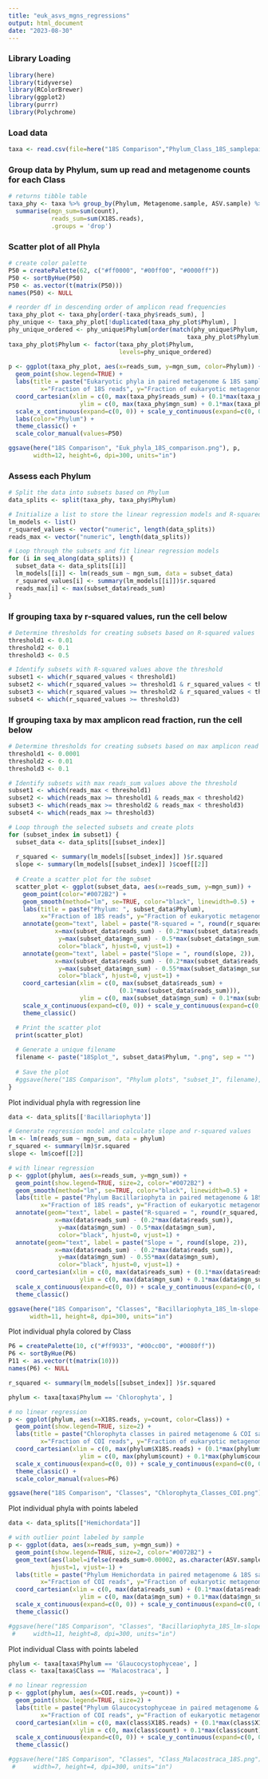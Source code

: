 ```yaml
---
title: "euk_asvs_mgns_regressions"
output: html_document
date: "2023-08-30"
---
```


### Library Loading
```r
library(here)
library(tidyverse)
library(RColorBrewer)
library(ggplot2)
library(purrr)
library(Polychrome)
```

### Load  data
```r
taxa <- read.csv(file=here("18S Comparison","Phylum_Class_18S_samplepairs.csv"))
```

### Group data by Phylum, sum up read and metagenome counts for each Class
```r
# returns tibble table
taxa_phy <- taxa %>% group_by(Phylum, Metagenome.sample, ASV.sample) %>% 
  summarise(mgn_sum=sum(count),
            reads_sum=sum(X18S.reads),
            .groups = 'drop')
```

### Scatter plot of all Phyla
```r
# create color palette
P50 = createPalette(62, c("#ff0000", "#00ff00", "#0000ff"))
P50 <- sortByHue(P50)
P50 <- as.vector(t(matrix(P50)))
names(P50) <- NULL

# reorder df in descending order of amplicon read frequencies
taxa_phy_plot <- taxa_phy[order(-taxa_phy$reads_sum), ]
phy_unique <- taxa_phy_plot[!duplicated(taxa_phy_plot$Phylum), ]
phy_unique_ordered <- phy_unique$Phylum[order(match(phy_unique$Phylum,
                                                  taxa_phy_plot$Phylum))] 
taxa_phy_plot$Phylum <- factor(taxa_phy_plot$Phylum, 
                               levels=phy_unique_ordered)
  
p <- ggplot(taxa_phy_plot, aes(x=reads_sum, y=mgn_sum, color=Phylum)) +
  geom_point(show.legend=TRUE) +
  labs(title = paste("Eukaryotic phyla in paired metagenome & 18S samples"),
         x="Fraction of 18S reads", y="Fraction of eukaryotic metagenome ORFs") +
  coord_cartesian(xlim = c(0, max(taxa_phy$reads_sum) + (0.1*max(taxa_phy$reads_sum))),
                    ylim = c(0, max(taxa_phy$mgn_sum) + 0.1*max(taxa_phy$mgn_sum))) +
  scale_x_continuous(expand=c(0, 0)) + scale_y_continuous(expand=c(0, 0)) +
  labs(color="Phylum") +
  theme_classic() +
  scale_color_manual(values=P50)

ggsave(here("18S Comparison", "Euk_phyla_18S_comparison.png"), p,
       width=12, height=6, dpi=300, units="in")
```

### Assess each Phylum

```r
# Split the data into subsets based on Phylum
data_splits <- split(taxa_phy, taxa_phy$Phylum)

# Initialize a list to store the linear regression models and R-squared values
lm_models <- list()
r_squared_values <- vector("numeric", length(data_splits))
reads_max <- vector("numeric", length(data_splits))

# Loop through the subsets and fit linear regression models
for (i in seq_along(data_splits)) {
  subset_data <- data_splits[[i]]
  lm_models[[i]] <- lm(reads_sum ~ mgn_sum, data = subset_data)
  r_squared_values[i] <- summary(lm_models[[i]])$r.squared
  reads_max[i] <- max(subset_data$reads_sum)
}
```

### If grouping taxa by r-squared values, run the cell below

```r
# Determine thresholds for creating subsets based on R-squared values
threshold1 <- 0.01
threshold2 <- 0.1
threshold3 <- 0.5

# Identify subsets with R-squared values above the threshold
subset1 <- which(r_squared_values < threshold1)
subset2 <- which(r_squared_values >= threshold1 & r_squared_values < threshold2)
subset3 <- which(r_squared_values >= threshold2 & r_squared_values < threshold3)
subset4 <- which(r_squared_values >= threshold3)
```

### If grouping taxa by max amplicon read fraction, run the cell below

```r
# Determine thresholds for creating subsets based on max amplicon read fraction
threshold1 <- 0.0001
threshold2 <- 0.01
threshold3 <- 0.1

# Identify subsets with max reads_sum values above the threshold
subset1 <- which(reads_max < threshold1)
subset2 <- which(reads_max >= threshold1 & reads_max < threshold2)
subset3 <- which(reads_max >= threshold2 & reads_max < threshold3)
subset4 <- which(reads_max >= threshold3)
```


```r
# Loop through the selected subsets and create plots
for (subset_index in subset1) {
  subset_data <- data_splits[[subset_index]]
  
  r_squared <- summary(lm_models[[subset_index]] )$r.squared
  slope <- summary(lm_models[[subset_index]] )$coef[[2]]
  
  # Create a scatter plot for the subset
  scatter_plot <- ggplot(subset_data, aes(x=reads_sum, y=mgn_sum)) +
    geom_point(color="#0072B2") +
    geom_smooth(method="lm", se=TRUE, color="black", linewidth=0.5) +
    labs(title = paste("Phylum: ", subset_data$Phylum),
         x="Fraction of 18S reads", y="Fraction of eukaryotic metagenome ORFs") +
    annotate(geom="text", label = paste("R-squared = ", round(r_squared, 2)),
             x=max(subset_data$reads_sum) - (0.2*max(subset_data$reads_sum)), 
              y=max(subset_data$mgn_sum) - 0.5*max(subset_data$mgn_sum),
              color="black", hjust=0, vjust=1) +
    annotate(geom="text", label = paste("Slope = ", round(slope, 2)),
             x=max(subset_data$reads_sum) - (0.2*max(subset_data$reads_sum)), 
              y=max(subset_data$mgn_sum) - 0.55*max(subset_data$mgn_sum),
              color="black", hjust=0, vjust=1) +
    coord_cartesian(xlim = c(0, max(subset_data$reads_sum) +
                               (0.1*max(subset_data$reads_sum))), 
                    ylim = c(0, max(subset_data$mgn_sum) + 0.1*max(subset_data$mgn_sum))) +
    scale_x_continuous(expand=c(0, 0)) + scale_y_continuous(expand=c(0, 0)) +
    theme_classic()

  # Print the scatter plot
  print(scatter_plot)
  
  # Generate a unique filename
  filename <- paste("18Splot_", subset_data$Phylum, ".png", sep = "")
  
  # Save the plot
  #ggsave(here("18S Comparison", "Phylum plots", "subset_1", filename), scatter_plot, width = 7, height = 5, dpi = 300, units = "in")
}
```
Plot individual phyla with regression line
```r
data <- data_splits[['Bacillariophyta']]

# Generate regression model and calculate slope and r-squared values  
lm <- lm(reads_sum ~ mgn_sum, data = phylum)
r_squared <- summary(lm)$r.squared
slope <- lm$coef[[2]]

# with linear regression
p <- ggplot(phylum, aes(x=reads_sum, y=mgn_sum)) +
  geom_point(show.legend=TRUE, size=2, color="#0072B2") +
  geom_smooth(method="lm", se=TRUE, color="black", linewidth=0.5) +
  labs(title = paste("Phylum Bacillariophyta in paired metagenome & 18S samples"),
         x="Fraction of 18S reads", y="Fraction of eukaryotic metagenome ORFs") +
  annotate(geom="text", label = paste("R-squared = ", round(r_squared, 2)),
             x=max(data$reads_sum) - (0.2*max(data$reads_sum)), 
              y=max(data$mgn_sum) - 0.5*max(data$mgn_sum),
              color="black", hjust=0, vjust=1) +
  annotate(geom="text", label = paste("Slope = ", round(slope, 2)),
             x=max(data$reads_sum) - (0.2*max(data$reads_sum)), 
              y=max(data$mgn_sum) - 0.55*max(data$mgn_sum),
              color="black", hjust=0, vjust=1) +
  coord_cartesian(xlim = c(0, max(data$reads_sum) + (0.1*max(data$reads_sum))),
                    ylim = c(0, max(data$mgn_sum) + 0.1*max(data$mgn_sum))) +
  scale_x_continuous(expand=c(0, 0)) + scale_y_continuous(expand=c(0, 0)) +
  theme_classic() 

ggsave(here("18S Comparison", "Classes", "Bacillariophyta_18S_lm-slope-r2-se.png"), p,
      width=11, height=8, dpi=300, units="in")
```


Plot individual phyla colored by Class
```r
P6 = createPalette(10, c("#ff9933", "#00cc00", "#0080ff"))
P6 <- sortByHue(P6)
P11 <- as.vector(t(matrix(10)))
names(P6) <- NULL

r_squared <- summary(lm_models[[subset_index]] )$r.squared

phylum <- taxa[taxa$Phylum == 'Chlorophyta', ]

# no linear regression
p <- ggplot(phylum, aes(x=X18S.reads, y=count, color=Class)) +
  geom_point(show.legend=TRUE, size=2) +
  labs(title = paste("Chlorophyta classes in paired metagenome & COI samples"),
         x="Fraction of COI reads", y="Fraction of eukaryotic metagenome ORFs") +
  coord_cartesian(xlim = c(0, max(phylum$X18S.reads) + (0.1*max(phylum$X18S.reads))),
                    ylim = c(0, max(phylum$count) + 0.1*max(phylum$count))) +
  scale_x_continuous(expand=c(0, 0)) + scale_y_continuous(expand=c(0, 0)) +
  theme_classic() +
  scale_color_manual(values=P6)

ggsave(here("18S Comparison", "Classes", "Chlorophyta_Classes_COI.png"), p, width=11, height=8, dpi=300, units="in")
```

Plot individual phyla with points labeled
```r
data <- data_splits[["Hemichordata"]]

# with outlier point labeled by sample
p <- ggplot(data, aes(x=reads_sum, y=mgn_sum)) +
  geom_point(show.legend=TRUE, size=2, color="#0072B2") +
  geom_text(aes(label=ifelse(reads_sum>0.00002, as.character(ASV.sample),'')),
            hjust=1, vjust=-1) +
  labs(title = paste("Phylum Hemichordata in paired metagenome & 18S samples"),
         x="Fraction of COI reads", y="Fraction of eukaryotic metagenome ORFs") +
  coord_cartesian(xlim = c(0, max(data$reads_sum) + (0.1*max(data$reads_sum))),
                    ylim = c(0, max(data$mgn_sum) + 0.1*max(data$mgn_sum))) +
  scale_x_continuous(expand=c(0, 0)) + scale_y_continuous(expand=c(0, 0)) +
  theme_classic() 

#ggsave(here("18S Comparison", "Classes", "Bacillariophyta_18S_lm-slope-r2-se.png"), p,
 #     width=11, height=8, dpi=300, units="in")
```

Plot individual Class with points labeled
```r
phylum <- taxa[taxa$Phylum == 'Glaucocystophyceae', ]
class <- taxa[taxa$Class == 'Malacostraca', ]

# no linear regression
p <- ggplot(phylum, aes(x=COI.reads, y=count)) +
  geom_point(show.legend=TRUE, size=2) +
  labs(title = paste("Phylum Glaucocystophyceae in paired metagenome & 18S samples"),
         x="Fraction of COI reads", y="Fraction of eukaryotic metagenome ORFs") +
  coord_cartesian(xlim = c(0, max(class$X18S.reads) + (0.1*max(class$X18S.reads))),
                    ylim = c(0, max(class$count) + 0.1*max(class$count))) +
  scale_x_continuous(expand=c(0, 0)) + scale_y_continuous(expand=c(0, 0)) +
  theme_classic() 

#ggsave(here("18S Comparison", "Classes", "Class_Malacostraca_18S.png"), p,
 #     width=7, height=4, dpi=300, units="in")
```

